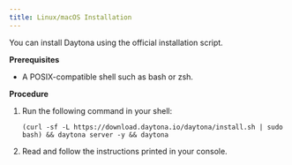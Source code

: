 ```yaml
---
title: Linux/macOS Installation
---
```


You can install Daytona using the official installation script.

__Prerequisites__
*   A POSIX-compatible shell such as bash or zsh.

__Procedure__

1.  Run the following command in your shell:
    ```shell
    (curl -sf -L https://download.daytona.io/daytona/install.sh | sudo bash) && daytona server -y && daytona
    ```
2.  Read and follow the instructions printed in your console.